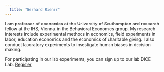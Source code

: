 ```yaml
---
  title: "Gerhard Riener"
---
```


I am professor of economics at the University of Southampton and research fellow at the IHS, Vienna, in the Behavioral Economics group. My research interests include experimental methods in economics, field experiments in labor, education economics and the economics of charitable giving. I also conduct laboratory experiments to investigate human biases in decision making.

For participating in our lab experiments, you can sign up to our lab DICE Lab. [Register](https://www.dice.hhu.de/forschung-dice/dicelab)

[Mastodon verification](https://econtwitter.net/@gerhardriener){rel="me" style="display: none;"}
